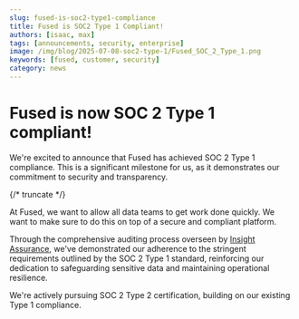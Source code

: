 ```yaml
---
slug: fused-is-soc2-type1-compliance
title: Fused is SOC2 Type 1 Compliant!
authors: [isaac, max]
tags: [announcements, security, enterprise]
image: /img/blog/2025-07-08-soc2-type-1/Fused_SOC_2_Type_1.png
keywords: [fused, customer, security]
category: news
---
```


# Fused is now SOC 2 Type 1 compliant!

We're excited to announce that Fused has achieved SOC 2 Type 1 compliance. This is a significant milestone for us, as it demonstrates our commitment to security and transparency.

{/* truncate */}

At Fused, we want to allow all data teams to get work done quickly. We want to make sure to do this on top of a secure and compliant platform.

Through the comprehensive auditing process overseen by [Insight Assurance](https://insightassurance.com/), we've demonstrated our adherence
to the stringent requirements outlined by the SOC 2 Type 1 standard, reinforcing our dedication to safeguarding
sensitive data and maintaining operational resilience.

We're actively pursuing SOC 2 Type 2 certification, building on our existing Type 1 compliance.

